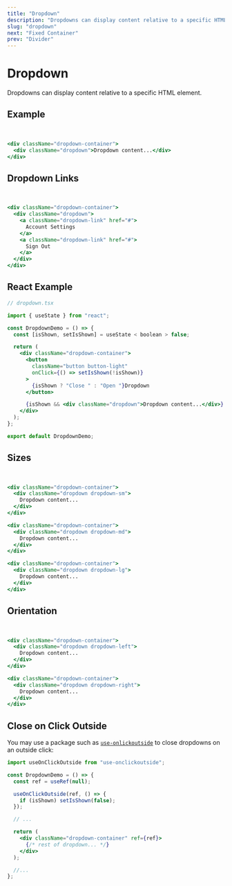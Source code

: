 ```yaml
---
title: "Dropdown"
description: "Dropdowns can display content relative to a specific HTML element."
slug: "dropdown"
next: "Fixed Container"
prev: "Divider"
---
```


# Dropdown

Dropdowns can display content relative to a specific HTML element.

## Example

<DropdownDemo />
<br />

```jsx
<div className="dropdown-container">
  <div className="dropdown">Dropdown content...</div>
</div>
```

## Dropdown Links

<DropdownLinkDemo />
<br />

```jsx
<div className="dropdown-container">
  <div className="dropdown">
    <a className="dropdown-link" href="#">
      Account Settings
    </a>
    <a className="dropdown-link" href="#">
      Sign Out
    </a>
  </div>
</div>
```

## React Example

```jsx
// dropdown.tsx

import { useState } from "react";

const DropdownDemo = () => {
  const [isShown, setIsShown] = useState < boolean > false;

  return (
    <div className="dropdown-container">
      <button
        className="button button-light"
        onClick={() => setIsShown(!isShown)}
      >
        {isShown ? "Close " : "Open "}Dropdown
      </button>

      {isShown && <div className="dropdown">Dropdown content...</div>}
    </div>
  );
};

export default DropdownDemo;
```

## Sizes

<div className="flex space-x-4">
  <DropdownPropDemo dropdownProp={"sm"} dropdownTitle="Small" />
  <DropdownPropDemo dropdownProp={"md"} dropdownTitle="Medium" />
  <DropdownPropDemo dropdownProp={"lg"} dropdownTitle="Large" />
</div>
<br />

```jsx
<div className="dropdown-container">
  <div className="dropdown dropdown-sm">
    Dropdown content...
  </div>
</div>

<div className="dropdown-container">
  <div className="dropdown dropdown-md">
    Dropdown content...
  </div>
</div>

<div className="dropdown-container">
  <div className="dropdown dropdown-lg">
    Dropdown content...
  </div>
</div>
```

## Orientation

<div className="flex space-x-4">
  <DropdownPropDemo dropdownProp={"left"} dropdownTitle="Left" />
  <DropdownPropDemo dropdownProp={"right"} dropdownTitle="Right" />
</div>
<br />

```jsx
<div className="dropdown-container">
  <div className="dropdown dropdown-left">
    Dropdown content...
  </div>
</div>

<div className="dropdown-container">
  <div className="dropdown dropdown-right">
    Dropdown content...
  </div>
</div>
```

## Close on Click Outside

You may use a package such as [`use-onlickoutside`](https://www.npmjs.com/package/use-onclickoutside) to close dropdowns on an outside click:

```jsx
import useOnClickOutside from "use-onclickoutside";

const DropdownDemo = () => {
  const ref = useRef(null);

  useOnClickOutside(ref, () => {
    if (isShown) setIsShown(false);
  });

  // ...

  return (
    <div className="dropdown-container" ref={ref}>
      {/* rest of dropdown... */}
    </div>
  );

  //...
};
```
